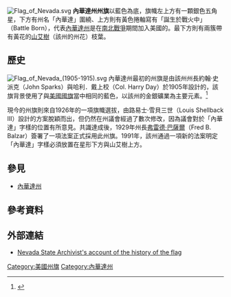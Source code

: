 [[File:Flag_of_Nevada.svg|thumb]]
'''內華達州州旗'''以藍色為底，旗幟左上方有一顆銀色五角星，下方有州名「內華達」圍繞、上方則有黃色捲軸寫有「誕生於戰火中」（Battle Born），代表[[內華達州|內華達州]]是在[[南北戰爭|南北戰爭]]期間加入美國的。最下方則有兩簇帶有黃花的[[山艾樹|山艾樹]]（該州的州花）枝葉。

==歷史==
[[File:Flag_of_Nevada_(1905-1915).svg|thumb]]
內華達州最初的州旗是由該州州長約翰·史派克（John Sparks）與哈利．戴上校（Col. Harry Day）於1905年設計的，該旗背景使用了與[[美國國旗|美國國旗]]當中相同的藍色，以該州的金銀礦業為主要元素。<ref>{{Cite web |url=http://www.nevadatrivia.com/index.php?p=stateflags |title=存档副本 |accessdate=2010-08-27 |archive-date=2009-11-02 |archive-url=https://web.archive.org/web/20091102172200/http://www.nevadatrivia.com/index.php?p=stateflags |dead-url=no }}</ref>

現今的州旗則來自1926年的一項旗幟選拔，由路易士·雪貝三世（Louis Shellback III）設計的方案脫穎而出，但仍然在州議會經過了數次修改，因為議會對於「內華達」字樣的位置有所意見。共識達成後，1929年州長[[弗雷德·巴薩爾|弗雷德·巴薩爾]]（Fred B. Balzar）簽署了一項法案正式採用此州旗。1991年，該州通過一項新的法案明定「內華達」字樣必須放置在星形下方與山艾樹上方。

==參見==
*[[內華達州|內華達州]]

==參考資料==
{{Reflist|1}}

==外部連結==
*[https://web.archive.org/web/20040223122522/http://dmla.clan.lib.nv.us/docs/nsla/archives/myth/myth16.htm Nevada State Archivist's account of the history of the flag]

{{U.S. flags}}

[[Category:美國州旗|Category:美國州旗]]
[[Category:內華達州|Category:內華達州]]

{{Flag-stub}}